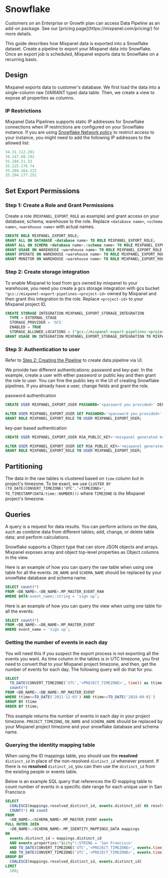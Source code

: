 
# Snowflake

<Callout type="info">
  Customers on an Enterprise or Growth plan can access Data Pipeline as an add-on package. See our [pricing page](https://mixpanel.com/pricing/) for more details.
</Callout>

This guide describes how Mixpanel data is exported into a Snowflake dataset. Create a pipeline to export your Mixpanel data into Snowflake. Once an export job is scheduled, Mixpanel exports data to Snowflake on a recurring basis.

## Design

Mixpanel exports data to customer's database. We first load the data into a single-column raw (VARIANT type) data table. Then, we create a view to expose all properties as columns.

### IP Restrictions

Mixpanel Data Pipelines supports static IP addresses for Snowflake connections when IP restrictions are configured on your Snowflake instance. If you are using [Snowflake Network policy](https://docs.snowflake.com/en/user-guide/network-policies) to restrict access to your instance, you might need to add the following IP addresses to the allowed list:

```jsx
34.31.112.201
34.147.68.192
35.184.21.33
35.225.176.74
35.204.164.122
35.204.177.251
```

## Set Export Permissions

### Step 1: Create a Role and Grant Permissions

Create a role (`MIXPANEL_EXPORT_ROLE` as example) and grant access on your database, schema, warehouse to the role. Replace `<database name>`, `<schema name>`, `<warehouse name>` with actual names.

```sql
CREATE ROLE MIXPANEL_EXPORT_ROLE;
GRANT ALL ON DATABASE <database name> TO ROLE MIXPANEL_EXPORT_ROLE;
GRANT ALL ON SCHEMA <database name>.<schema name> TO ROLE MIXPANEL_EXPORT_ROLE;
GRANT USAGE ON WAREHOUSE <warehouse name> TO ROLE MIXPANEL_EXPORT_ROLE;
GRANT OPERATE ON WAREHOUSE <warehouse name> TO ROLE MIXPANEL_EXPORT_ROLE;
GRANT MONITOR ON WAREHOUSE <warehouse name> TO ROLE MIXPANEL_EXPORT_ROLE;
```

### Step 2: Create storage integration

To enable Mixpanel to load from gcs owned by mixpanel to your warehouse, you need you create a gcs storage integration with gcs bucket `"gcs://mixpanel-export-pipelines-<project-id>` owned by Mixpanel and then grant this integration to the role. Replace `<project-id>` to your Mixpanel project ID.

```sql
CREATE STORAGE INTEGRATION MIXPANEL_EXPORT_STORAGE_INTEGRATION
  TYPE = EXTERNAL_STAGE
  STORAGE_PROVIDER = 'GCS'
  ENABLED = TRUE
  STORAGE_ALLOWED_LOCATIONS = ("gcs://mixpanel-export-pipelines-<project-id>");
GRANT USAGE ON INTEGRATION MIXPANEL_EXPORT_STORAGE_INTEGRATION TO MIXPANEL_EXPORT_ROLE;
```

### Step 3: Authentication to user

Refer to [Step 2: Creating the Pipeline](/docs/data-pipelines/#step-2-creating-the-pipeline)
to create data pipeline via UI.

We provide two different authentications: password and key-pair. In the example, create a user with either password or public key and then grant the role to user. You can fine the public key in the UI of creating Snowflake pipelines.
If you already have a user, change fields and grant the role.

password authentication

```sql
CREATE USER MIXPANEL_EXPORT_USER PASSWORD='<password you provided>' DEFAULT_ROLE=MIXPANEL_EXPORT_ROLE;

ALTER USER MIXPANEL_EXPORT_USER SET PASSWORD='<password you provided>'
GRANT ROLE MIXPANEL_EXPORT_ROLE TO USER MIXPANEL_EXPORT_USER;
```

key-pair based authentication

```sql
CREATE USER MIXPANEL_EXPORT_USER RSA_PUBLIC_KEY='<mixpanel generated key>' DEFAULT_ROLE=MIXPANEL_EXPORT_ROLE;

ALTER USER MIXPANEL_EXPORT_USER SET RSA_PUBLIC_KEY='<mixpanel generated key>'
GRANT ROLE MIXPANEL_EXPORT_ROLE TO USER MIXPANEL_EXPORT_USER;
```

## Partitioning

The data in the raw tables is clustered based on `time` column but in project's timezone. To be exact, we use `CLUSTER BY (TO_DATE(CONVERT_TIMEZONE('UTC','<TIMEZONE>', TO_TIMESTAMP(DATA:time::NUMBER)))` where `TIMEZONE` is the Mixpanel project's timezone.

## Queries

A query is a request for data results. You can perform actions on the data, such as combine data from different tables; add, change, or delete table data; and perform calculations.

Snowflake supports a Object type that can store JSON objects and arrays. Mixpanel exposes array and object top-level properties as Object columns in the view.

Here is an example of how you can query the raw table when using one table for all the events. `DB_NAME` and `SCHEMA_NAME` should be replaced by your snowflake database and schema name.

```sql
SELECT count(*)
FROM <DB_NAME>.<DB_NAME>.MP_MASTER_EVENT_RAW
WHERE DATA:event_name::string = 'sign up';
```

Here is an example of how you can query the view when using one table for all the events:

```sql
SELECT count(*)
FROM <DB_NAME>.<DB_NAME>.MP_MASTER_EVENT
WHERE event_name = 'sign up';
```

### Getting the number of events in each day

You will need this if you suspect the export process is not exporting all the events you want. As time column in the tables is in UTC timezone, you first need to convert that to your Mixpanel project timezone, and then, get the number of events for each day. The following query will do that for you.

```sql
SELECT
  TO_DATE(CONVERT_TIMEZONE('UTC','<PROJECT_TIMEZONE>', time)) as ttime,
  count(*)
FROM <DB_NAME>.<DB_NAME>.MP_MASTER_EVENT
WHERE ttime>=TO_DATE('2021-12-03') AND ttime<=TO_DATE('2024-09-01')
GROUP BY ttime
ORDER BY ttime;
```

This example returns the number of events in each day in your project timezone. `PROJECT_TIMEZONE`, `DB_NAME` and `SCHEMA_NAME` should be replaced by your Mixpanel project timezone and your snowflake database and schema name.

### Querying the identity mapping table

When using the ID mappings table, you should use the **resolved** `distinct_id` in place of the non-resolved `distinct_id` whenever present. If there is no **resolved** `distinct_id`, you can then use the `distinct_id` from the existing people or events table.

Below is an example SQL query that references the ID mapping table to count number of events in a specific date range for each unique user in San Francisco

```sql
SELECT
  COALESCE(mappings.resolved_distinct_id, events.distinct_id) AS resolved_distinct_id,
  COUNT(*) AS count
FROM
  <DB_NAME>.<SCHEMA_NAME>.MP_MASTER_EVENT events
FULL OUTER JOIN
  <DB_NAME>.<SCHEMA_NAME>.MP_IDENTITY_MAPPINGS_DATA mappings
ON
  events.distinct_id = mappings.distinct_id
  AND events.properties:"$city"::STRING = 'San Francisco'
  AND TO_DATE(CONVERT_TIMEZONE('UTC','<PROJECT_TIMEZONE>', events.time)) >= TO_DATE('2020-04-01')
  AND TO_DATE(CONVERT_TIMEZONE('UTC','<PROJECT_TIMEZONE>', events.time)) <= TO_DATE('2024-09-01')
GROUP BY
  COALESCE(mappings.resolved_distinct_id, events.distinct_id)
LIMIT
  100;
```
